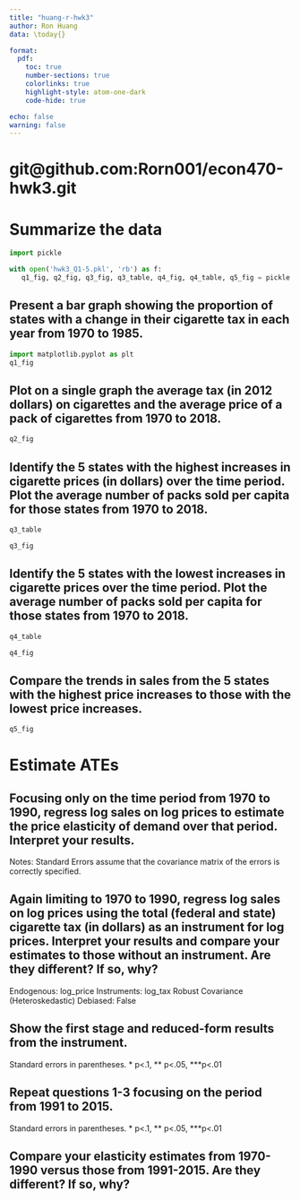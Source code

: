 ```yaml
---
title: "huang-r-hwk3"
author: Ron Huang
data: \today{}

format: 
  pdf: 
    toc: true
    number-sections: true
    colorlinks: true
    highlight-style: atom-one-dark
    code-hide: true

echo: false
warning: false
---
```


# git@github.com:Rorn001/econ470-hwk3.git {.unnumbered}

# Summarize the data

```python
import pickle

with open('hwk3_Q1-5.pkl', 'rb') as f:
   q1_fig, q2_fig, q3_fig, q3_table, q4_fig, q4_table, q5_fig = pickle.load(f)

```

\newpage

## Present a bar graph showing the proportion of states with a change in their cigarette tax in each year from 1970 to 1985. 

```python
import matplotlib.pyplot as plt
q1_fig
```

\newpage

## Plot on a single graph the average tax (in 2012 dollars) on cigarettes and the average price of a pack of cigarettes from 1970 to 2018.

```python
q2_fig
```

\newpage


## Identify the 5 states with the highest increases in cigarette prices (in dollars) over the time period. Plot the average number of packs sold per capita for those states from 1970 to 2018.

```python
q3_table
```

```python
q3_fig
```

\newpage


## Identify the 5 states with the lowest increases in cigarette prices over the time period. Plot the average number of packs sold per capita for those states from 1970 to 2018.

```python
q4_table
```

```python
q4_fig
```

\newpage


## Compare the trends in sales from the 5 states with the highest price increases to those with the lowest price increases.

```python
q5_fig
```

\newpage


# Estimate ATEs

## Focusing only on the time period from 1970 to 1990, regress log sales on log prices to estimate the price elasticity of demand over that period. Interpret your results.

\begin{center}
\begin{tabular}{lclc}
\toprule
\textbf{Dep. Variable:}       &    log\_sales    & \textbf{  R-squared:         } &     0.922   \\
\textbf{Model:}               &       OLS        & \textbf{  Adj. R-squared:    } &     0.917   \\
\textbf{Method:}              &  Least Squares   & \textbf{  F-statistic:       } &     166.5   \\
\textbf{Date:}                & Sat, 16 Mar 2024 & \textbf{  Prob (F-statistic):} &     0.00    \\
\textbf{Time:}                &     12:11:10     & \textbf{  Log-Likelihood:    } &    1443.6   \\
\textbf{No. Observations:}    &        1071      & \textbf{  AIC:               } &    -2743.   \\
\textbf{Df Residuals:}        &         999      & \textbf{  BIC:               } &    -2385.   \\
\textbf{Df Model:}            &          71      & \textbf{                     } &             \\
\textbf{Covariance Type:}     &    nonrobust     & \textbf{                     } &             \\
\bottomrule
\end{tabular}
\begin{tabular}{lcccccc}
                              & \textbf{coef} & \textbf{std err} & \textbf{t} & \textbf{P$> |$t$|$} & \textbf{[0.025} & \textbf{0.975]}  \\
\midrule
\textbf{log\_price}           &      -0.7417  &        0.044     &   -16.829  &         0.000        &       -0.828    &       -0.655     \\
\textbf{const}                &       5.2905  &        0.040     &   131.505  &         0.000        &        5.212    &        5.369     \\
\textbf{individaul dummies}   &          Yes  &                  &            &                      &                 &                  \\
\textbf{time dummies}        &           Yes  &                  &            &                      &                 &                  \\
\end{tabular}
\begin{tabular}{lclc}
\textbf{Omnibus:}       & 97.631 & \textbf{  Durbin-Watson:     } &     0.693  \\
\textbf{Prob(Omnibus):} &  0.000 & \textbf{  Jarque-Bera (JB):  } &   577.353  \\
\textbf{Skew:}          &  0.119 & \textbf{  Prob(JB):          } & 4.26e-126  \\
\textbf{Kurtosis:}      &  6.589 & \textbf{  Cond. No.          } &      67.0  \\
\bottomrule
\end{tabular}
%\caption{OLS Regression Results}
\end{center}

Notes: \newline
 [1] Standard Errors assume that the covariance matrix of the errors is correctly specified.


\newpage



## Again limiting to 1970 to 1990, regress log sales on log prices using the total (federal and state) cigarette tax (in dollars) as an instrument for log prices. Interpret your results and compare your estimates to those without an instrument. Are they different? If so, why?

\begin{center}
\begin{tabular}{lclc}
\toprule
\textbf{Dep. Variable:}       &     log\_sales     & \textbf{  R-squared:         } &      0.9204      \\
\textbf{Estimator:}           &      IV-2SLS       & \textbf{  Adj. R-squared:    } &      0.9147      \\
\textbf{No. Observations:}    &        1071        & \textbf{  F-statistic:       } &    1.343e+04     \\
\textbf{Date:}                &  Sat, Mar 16 2024  & \textbf{  P-value (F-stat)   } &      0.0000      \\
\textbf{Time:}                &      12:23:08      & \textbf{  Distribution:      } &     chi2(71)     \\
\textbf{Cov. Estimator:}      &       robust       & \textbf{                     } &                  \\
\textbf{}                     &                    & \textbf{                     } &                  \\
\bottomrule
\end{tabular}
\begin{tabular}{lcccccc}
                              & \textbf{Parameter} & \textbf{Std. Err.} & \textbf{T-stat} & \textbf{P-value} & \textbf{Lower CI} & \textbf{Upper CI}  \\
\midrule
\textbf{const}                &       5.4621       &       0.0643       &      84.952     &      0.0000      &       5.3361      &       5.5882       \\
\textbf{log\_price}           &      -0.9484       &       0.0744       &     -12.755     &      0.0000      &      -1.0942      &      -0.8027       \\
\textbf{individual dummies}   &       Yes          &                    &                 &                 &                   &                   \\
\textbf{time dummies}         &       Yes          &                    &                 &                 &                   &                   \\
\bottomrule
\end{tabular}
%\caption{IV-2SLS Estimation Summary}
\end{center}

Endogenous: log_price \newline
 Instruments: log_tax \newline
 Robust Covariance (Heteroskedastic) \newline
 Debiased: False


\newpage


## Show the first stage and reduced-form results from the instrument.

\begin{table}[H]
\caption{Table 1 - OLS, Reduced Form, and First Form Results}
\label{}
\begin{center}
\begin{tabular}{lllll}
\hline
                 & OLS      & IV       & First Form & Reduced Form  \\
\hline
const            & 5.29***  & 5.462***  & 0.81***    & 4.70***       \\
                 & (0.04)   & (0.06)   & (0.01)     & (0.02)        \\
log\_price       & -0.74*** & -0.95*** &            &               \\
                 & (0.04)   & (0.07)   &            &               \\
log\_tax         &          &          & 0.36***    & -0.34***      \\
                 &          &          & (0.01)     & (0.02)        \\
Individual dummies & Yes    & Yes      & Yes        & Yes           \\
Time dummies     & Yes      & Yes      & Yes        & Yes           \\
R-squared        & 0.92     & 0.92     & 0.96       & 0.92          \\
R-squared Adj.   & 0.92     & 0.92     & 0.96       & 0.92          \\
No. observations & 1071     & 1071     & 1071       & 1071          \\
\hline
\end{tabular}
\end{center}
\end{table}
Standard errors in parentheses. \newline 
* p<.1, ** p<.05, ***p<.01


\newpage


## Repeat questions 1-3 focusing on the period from 1991 to 2015.

\begin{table}[H]
\caption{Table 1 - OLS, Reduced Form, and First Form Results}
\label{}
\begin{center}
\begin{tabular}{lllll}
\hline
                 & OLS      & IV       & First Form & Reduced Form  \\
\hline
const            & 5.62***  & 5.63***  & 1.18***    & 4.61***       \\
                 & (0.05)   & (0.06)   & (0.01)     & (0.03)        \\
log\_price       & -0.86*** & -0.87*** &            &               \\
                 & (0.05)   & (0.05)   &            &               \\
log\_tax         &          &          & 0.33***    & -0.29***      \\
                 &          &          & (0.01)     & (0.02)        \\
individual dummies & Yes   & Yes      & Yes        & Yes           \\
time dummies     & Yes      & Yes      & Yes        & Yes           \\
R-squared        & 0.94     & 0.93     & 0.98       & 0.93          \\
R-squared Adj.   & 0.93     & 0.93     & 0.98       & 0.93          \\
No. observations & 1275     & 1275     & 1275       & 1275          \\
\hline
\end{tabular}
\end{center}
\end{table}
Standard errors in parentheses. \newline 
* p<.1, ** p<.05, ***p<.01


\newpage



## Compare your elasticity estimates from 1970-1990 versus those from 1991-2015. Are they different? If so, why?